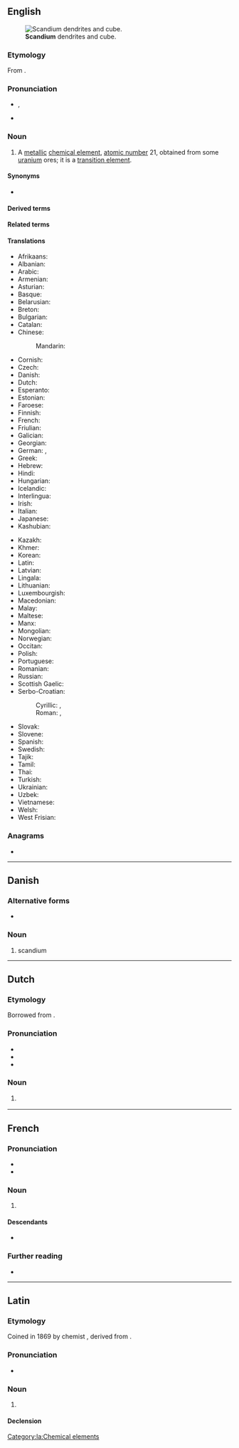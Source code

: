 {{also|Scandium}}
==English==
{{wikipedia}}
{{elements|en|Sc|calcium|Ca|titanium|Ti}}
[[File:Scandium sublimed dendritic and 1cm3 cube.jpg|thumb|'''Scandium''' dendrites and cube.]]

===Etymology===
From {{af|en|Scandia|-ium}}.

===Pronunciation===
* {{enPR|skăn'dēəm}}, {{IPA|en|/ˈskændi.əm/}}
* {{audio|en|En-us-scandium.ogg|Audio (US)}}

===Noun===
{{en-noun|-}}

# {{senseid|en|Q713}}A [[metallic]] [[chemical element]], [[atomic number]] 21, obtained from some [[uranium]] ores; it is a [[transition element]].

====Synonyms====
* {{l|en|eka-boron}}

====Derived terms====
{{col3|en
|scandium-45
|scandium chloride
|scandium fluoride
|scandium iodide
|scandium oxide
|scandium trichloride
}}

====Related terms====
{{col2|en
|scandia
|Scandinavia
}}

====Translations====
{{trans-top|id=Q713|chemical element}}
* Afrikaans: {{t+|af|skandium}}
* Albanian: {{t|sq|skandium|?}}
* Arabic: {{t-check|ar|سَكَانْدِيُوم|m|tr=sakandiyum}}
* Armenian: {{t+|hy|սկանդիում}}
* Asturian: {{t+|ast|escandiu|m}}
* Basque: {{t+|eu|eskandio}}
* Belarusian: {{t|be|ска́ндый|m}}
* Breton: {{t|br|skandiom|?}}
* Bulgarian: {{t|bg|ска́ндий|m}}
* Catalan: {{t+|ca|escandi|m}}
* Chinese:
*: Mandarin: {{t+|cmn|鈧|tr=kàng}}
* Cornish: {{t|kw|scandyum|?}}
* Czech: {{t+|cs|skandium|?}}
* Danish: {{t|da|skandium|?}}
* Dutch: {{t+|nl|scandium|n}}
* Esperanto: {{t+|eo|skandio}}
* Estonian: {{t+|et|skandium}}
* Faroese: {{t|fo|skandium|n}}
* Finnish: {{t+|fi|skandium}}
* French: {{t+|fr|scandium|m}}
* Friulian: {{t|fur|scandi|?}}
* Galician: {{t+|gl|escandio|m}}
* Georgian: {{t|ka|სკანდიუმი}}
* German: {{t|de|Skandium|n}}, {{t+|de|Scandium|n}}
* Greek: {{t+|el|σκάνδιο|n}}
* Hebrew: {{t+|he|סקנדיום|m|tr=skandium}}
* Hindi: {{t|hi|स्तोकातु|?}}
* Hungarian: {{t+|hu|szkandium}}
* Icelandic: {{t+|is|skandín|?}}
* Interlingua: {{t|ia|scandium}}
* Irish: {{t+|ga|scaindiam|m}}
* Italian: {{t+|it|scandio|m}}
* Japanese: {{t+|ja|スカンジウム|tr=sukanjiumu}}
* Kashubian: {{t|csb|skónd}}
{{trans-mid}}
* Kazakh: {{t|kk|скандий}}
* Khmer: {{t|km|ស្កង់ដ្យូម}}
* Korean: {{t+|ko|스칸듐}}
* Latin: {{t+|la|scandium|n}}
* Latvian: {{t|lv|skandijs|?}}
* Lingala: {{t|ln|sekandu|c9a|c10a}}
* Lithuanian: {{t+|lt|skandis|?}}
* Luxembourgish: {{t|lb|Skandium|?}}
* Macedonian: {{t|mk|скандиум|m}}
* Malay: {{t|ms|skandium}}
* Maltese: {{t|mt|skandju|?}}
* Manx: {{t|gv|scandjum|?}}
* Mongolian: {{t|mn|сканди}}
* Norwegian: {{t+|no|scandium|?}}
* Occitan: {{t+|oc|escandi|m}}
* Polish: {{t+|pl|skand|m}}
* Portuguese: {{t+|pt|escândio|m}}
* Romanian: {{t+|ro|scandiu|n}}
* Russian: {{t+|ru|ска́ндий|m}}
* Scottish Gaelic: {{t|gd|scandium|m}}
* Serbo-Croatian:
*: Cyrillic: {{t|sh|ска̑ндӣј|m}}, {{t|sh|скандиjум|m}}
*: Roman: {{t+|sh|skȃndīj|m}}, {{t|sh|skandijum|m}}
* Slovak: {{t|sk|skandium|?}}
* Slovene: {{t+|sl|skandij|?}}
* Spanish: {{t+|es|escandio|m}}
* Swedish: {{t+|sv|skandium|n}}
* Tajik: {{t|tg|skandi'}}
* Tamil: {{t|ta|ஸ்கண்டியம்}}
* Thai: {{t|th|สแคนเดียม|tr=sakhaendiam}}
* Turkish: {{t+|tr|skandiyum}}
* Ukrainian: {{t|uk|ска́ндій|m}}
* Uzbek: {{t+|uz|skandiy}}
* Vietnamese: {{t|vi|scandi}}
* Welsh: {{t+|cy|scandiwm|m}}
* West Frisian: {{t|fy|scandium|?}}
{{trans-bottom}}

===Anagrams===
* {{anagrams|en|a=acdimnsu|muscadin}}

----

==Danish==
{{wikipedia|lang=da}}

===Alternative forms===
* {{alter|da|skandium||obsolete}}

===Noun===
{{da-noun}}

# scandium

----

==Dutch==
{{wikipedia|lang=nl}}
{{elements|nl|Sc|calcium|Ca|titanium|Ti}}

===Etymology===
Borrowed from {{bor|nl|NL.|scandium}}.

===Pronunciation===
* {{IPA|nl|/ˈskɑn.di.ʏm/}}
* {{audio|nl|Nl-scandium.ogg|Audio}}
* {{hyphenation|nl|scan|di|um}}

===Noun===
{{nl-noun|n|-|-}}

# {{l|en|scandium}} {{gloss|chemical element}}

----

==French==
{{wikipedia|lang=fr}}

===Pronunciation===
* {{fr-IPA}}
* {{audio|fr|LL-Q150 (fra)-Pamputt-scandium.wav|Audio}}

===Noun===
{{fr-noun|m|-}}

# {{l|en|scandium}}

====Descendants====
* {{desc|ln|sekandu|bor=1}}

===Further reading===
* {{R:TLFi}}

{{C|fr|Chemical elements}}

----

==Latin==
{{wikipedia|lang=la}}

===Etymology===
Coined in 1869 by chemist {{w|Lars Fredrik Nilson}}, derived from {{af|la|Scandia|t1=Scandinavia|-ium|pos2=chemical element suffix|id2=element}}.

===Pronunciation===
* {{la-IPA|eccl=yes}}

===Noun===
{{la-noun|scandium<2.-ium>}}

# {{lb|la|New Latin}} {{l|en|scandium}}

====Declension====
{{la-ndecl|scandium<2.-ium>}}

[[Category:la:Chemical elements]]